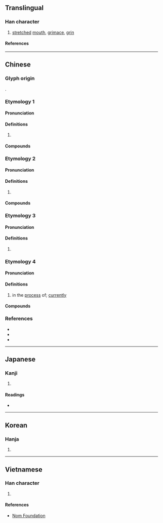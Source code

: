 {{character info/new}}
==Translingual==

===Han character===
{{Han char|rn=30|rad=口|as=06|sn=9|four=62000|canj=RMNN|ids=⿰口列}}

# [[stretch]]ed [[mouth]], [[grimace]], [[grin]]

====References====
{{Han ref|kx=0186.090|dkj=03536|dj=0405.310|hdz=10613.160|uh=54A7}}

----

==Chinese==

===Glyph origin===
{{Han compound|口|列|c1=s|c2=p|t1=mouth; speech|ls=psc}}.

===Etymology 1===
{{zh-forms}}

====Pronunciation====
{{zh-pron
|m=liē
|c=lit6,le2,le1,le4
|mn=lia̍t
|cat=
}}

====Definitions====
{{zh-hanzi}}

# {{rfdef|zh}}

====Compounds====
{{zh-der|乾巴疵咧|咧熊|咧咧|咧子|大大咧咧|白不呲咧|罵罵咧咧|醉咧咧兒}}

===Etymology 2===
{{zh-forms}}

====Pronunciation====
{{zh-pron
|m=liě
|c=
|mn=
|cat=
}}

====Definitions====
{{zh-hanzi}}

# {{rfdef|zh}}

====Compounds====
{{zh-der|咧嘴|齜牙咧嘴}}

===Etymology 3===
{{zh-forms}}

====Pronunciation====
{{zh-pron
|m=lie
|c=
|mn=
|cat=
}}

====Definitions====
{{zh-hanzi}}

# {{rfdef|zh}}

===Etymology 4===
{{zh-forms|alt=在,塊}}

====Pronunciation====
{{zh-pron
|mn=xm:le̍h/xm:--leh/qz:lér/tw:teh/twv:leh/jj,ph:lé
|cat=
}}

====Definitions====
{{zh-hanzi}}

# {{lb|zh|Min Nan}} in the [[process]] of; [[currently]]
#: {{zh-x|我 咧 食飯。|I'm eat'''ing'''.|TW}}

====Compounds====
{{zh-der|佇咧|當咧|咧欲|拄咧|拄佇咧}}

===References===
* {{R:twedu|B00314}}
* {{R:yue:Hanzi}}
* {{R:nan:thcwdq}}

----

==Japanese==

===Kanji===
{{ja-kanji|grade=|rs=口06}}

# {{defn|lang=ja|sort=口06}}

====Readings====
* {{ja-readings|on=[[れつ]] (retsu), [[れち]] (rechi)|kun=}}

----

==Korean==

===Hanja===
{{ko-hanja|hangeul=렬|rv=ryeol|mr=ryŏl}}

# {{defn|lang=ko|sort=口06}}

----

==Vietnamese==

===Han character===
{{vi-hantu|rs=口06|[[lác]], [[sẹt]], [[liệt]], [[sèn]], [[xẹt]]}}

# {{defn|lang=vi|sort=口06}}

====References====
* [http://nomfoundation.org/common/nom_details.php?codepoint=54A7 Nom Foundation]
